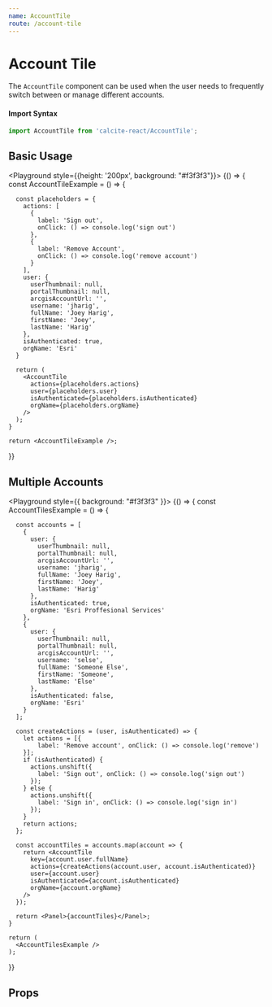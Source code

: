 ```yaml
---
name: AccountTile
route: /account-tile
---
```




# Account Tile

The `AccountTile` component can be used when the user needs to frequently switch between or manage different accounts.

#### Import Syntax

```js
import AccountTile from 'calcite-react/AccountTile';
```

## Basic Usage

<Playground style={{height: '200px', background: "#f3f3f3"}}>
  {() => {
    const AccountTileExample = () => {
      
      const placeholders = {
        actions: [
          {
            label: 'Sign out',
            onClick: () => console.log('sign out')
          },
          {
            label: 'Remove Account',
            onClick: () => console.log('remove account')
          }
        ],
        user: {
          userThumbnail: null,
          portalThumbnail: null,
          arcgisAccountUrl: '',
          username: 'jharig',
          fullName: 'Joey Harig',
          firstName: 'Joey',
          lastName: 'Harig'
        },
        isAuthenticated: true,
        orgName: 'Esri'
      }

      return (
        <AccountTile
          actions={placeholders.actions}
          user={placeholders.user}
          isAuthenticated={placeholders.isAuthenticated}
          orgName={placeholders.orgName}
        />
      );
    }

    return <AccountTileExample />;

}}

</Playground>


## Multiple Accounts

<Playground style={{ background: "#f3f3f3" }}>
  {() => {
    const AccountTilesExample = () => {
      
      const accounts = [
        { 
          user: {
            userThumbnail: null,
            portalThumbnail: null,
            arcgisAccountUrl: '',
            username: 'jharig',
            fullName: 'Joey Harig',
            firstName: 'Joey',
            lastName: 'Harig'
          },
          isAuthenticated: true,
          orgName: 'Esri Proffesional Services'
        },
        { 
          user: {
            userThumbnail: null,
            portalThumbnail: null,
            arcgisAccountUrl: '',
            username: 'selse',
            fullName: 'Someone Else',
            firstName: 'Someone',
            lastName: 'Else'
          },
          isAuthenticated: false,
          orgName: 'Esri'
        }
      ];

      const createActions = (user, isAuthenticated) => {
        let actions = [{
            label: 'Remove account', onClick: () => console.log('remove')
        }];
        if (isAuthenticated) {
          actions.unshift({
            label: 'Sign out', onClick: () => console.log('sign out')
          });
        } else {
          actions.unshift({
            label: 'Sign in', onClick: () => console.log('sign in')
          });
        }
        return actions;
      };

      const accountTiles = accounts.map(account => {
        return <AccountTile 
          key={account.user.fullName}
          actions={createActions(account.user, account.isAuthenticated)}
          user={account.user}
          isAuthenticated={account.isAuthenticated}
          orgName={account.orgName}
        />
      });

      return <Panel>{accountTiles}</Panel>;
    }

    return (
      <AccountTilesExample />
    );

}}

</Playground>

## Props

<PropsTable of={AccountTile} />
